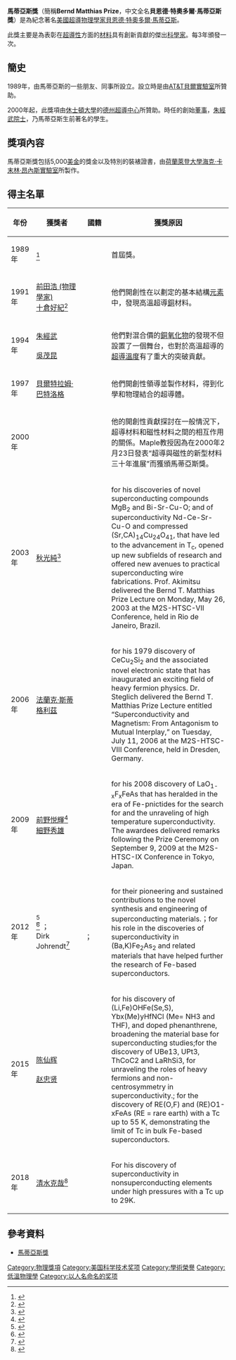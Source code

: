 '''馬蒂亞斯獎'''（{{lang-en|'''Bernd Theodor Matthias Prize'''}}簡稱'''Bernd Matthias Prize'''，中文全名'''貝恩德·特奧多爾·馬蒂亞斯獎'''）是為紀念著名[[美國|美國]][[超導|超導]][[物理學家|物理學家]][[貝恩德·特奧多爾·馬蒂亞斯|貝恩德·特奧多爾·馬蒂亞斯]]。

此獎主要是為表彰在[[超導性|超導性]]方面的[[材料|材料]]具有創新貢獻的傑出[[科學家|科學家]]。每3年頒發一次。

== 簡史 ==
1989年，由馬蒂亞斯的一些朋友、同事所設立。設立時是由[[AT&T|AT&T]][[貝爾實驗室|貝爾實驗室]]所贊助。

2000年起，此獎項由[[休士頓大學|休士頓大學]]的[[德州超導中心|德州超導中心]]所贊助。時任的創始[[董事|董事]]，[[朱經武|朱經武]][[院士|院士]]，乃馬蒂亞斯生前著名的學生。

== 獎項內容 ==
馬蒂亞斯獎包括5,000[[美金|美金]]的獎金以及特別的裝裱證書，由[[荷蘭|荷蘭]][[萊登大學|萊登大學]][[海克·卡末林·昂內斯|海克·卡末林·昂內斯]][[實驗室|實驗室]]所製作。

== 得主名單 ==
{| class="wikitable"
|- bgcolor="#ccccc"
! style="width:7%"  | 年份
! style="width:22%" | 獲獎者
! style="width:12%" | 國籍
! 獲獎原因
|-
| 1989年
| {{le|西奧多·H·吉巴爾|T. H. Geballe}}<ref> {{cite web|url=http://www.stanford.edu/dept/app-physics/cgi-bin/person/geballe-theodore-h/|title=Department of Applied Physics, Stanford,Theodore H. Geballe}} </ref>
| {{USA}}
| 首屆獎。
|-
| 1991年
| [[前田浩_(物理學家)|前田浩 (物理學家)]]<br>[[十倉好紀|十倉好紀]]<ref>{{cite web|url=http://archive.sciencewatch.com/inter/aut/2010/10-apr/10aprTokura/|title=sciencewatch,Yoshinori Tokura}} </ref>
| {{JPN}}<br/>{{JPN}}
| 他們開創性在以劃定的基本結構[[元素|元素]]中，發現高溫超導[[銅|銅]]材料。
|-
| 1994年
| [[朱經武|朱經武]]<br/>{{link-fr|伯納德·拉沃|Bernard Raveau}}<br/>[[吳茂昆|吳茂昆]]
| {{ROC}}<br/>{{FRA}}<br/>{{ROC}}
| 他們對混合價的[[銅|銅]][[氧化物|氧化物]]的發現不但設置了一個舞台，也對於高溫超導的[[超導溫度|超導溫度]]有了重大的突破貢獻。
|-
| 1997年
| [[貝爾特拉姆·巴特洛格|貝爾特拉姆·巴特洛格]]<br/>{{le|羅伯特·卡瓦|Robert Cava}}
| {{AUS}}<br/>{{USA}}
| 他們開創性領導並製作材料，得到化學和物理結合的超導體。
|-
| 2000年
| {{le|美林·布萊恩·梅普爾|M. Brian Maple}}
| {{USA}}
| 他的開創性貢獻探討在一般情況下，超導材料和磁性材料之間的相互作用的關係。Maple教授因為在2000年2月23日發表“超導與磁性的新型材料三十年進展”而獲頒馬蒂亞斯獎。 
|-
| 2003年
| [[秋光純|秋光純]]<ref> {{cite web|url=http://www.aps.org/programs/honors/prizes/prizerecipient.cfm?last_nm=Akimitsu&first_nm=Jun&year=2008|title=APS Prof. Jun Akimitsu}} </ref>
| {{JPN}}
| for his discoveries of novel superconducting compounds MgB<sub>2</sub> and Bi-Sr-Cu-O; and of superconductivity Nd-Ce-Sr-Cu-O and compressed (Sr,CA)<sub>14</sub>Cu<sub>24</sub>O<sub>41</sub>, that have led to the advancement in T<sub>c</sub>, opened up new subfields of research and offered new avenues to practical superconducting wire fabrications. Prof. Akimitsu delivered the Bernd T. Matthias Prize Lecture on Monday, May 26, 2003 at the M2S-HTSC-VII Conference, held in Rio de Janeiro, Brazil.
|-
| 2006年
| [[法蘭克·斯蒂格利茲|法蘭克·斯蒂格利茲]]
| {{GER}}
| for his 1979 discovery of CeCu<sub>2</sub>Si<sub>2</sub> and the associated novel electronic state that has inaugurated an exciting field of heavy fermion physics. Dr. Steglich delivered the Bernd T. Matthias Prize Lecture entitled “Superconductivity and Magnetism: From Antagonism to Mutual Interplay,” on Tuesday, July 11, 2006 at the M2S-HTSC-VIII Conference, held in Dresden, Germany.
|-
| 2009年
| [[前野悦輝|前野悦輝]]<ref> {{cite web|url=http://www.ss.scphys.kyoto-u.ac.jp/person/maeno/cv_e.html|title=CV of Yoshiteru Maeno}} </ref><br/>[[細野秀雄|細野秀雄]]
| {{JPN}}<br/>{{JPN}}
| for his 2008 discovery of LaO<sub>1-x</sub>F<sub>x</sub>FeAs that has heralded in the era of Fe-pnictides for the search for and the unraveling of high temperature superconductivity. The awardees delivered remarks following the Prize Ceremony on September 9, 2009 at the M2S-HTSC-IX Conference in Tokyo, Japan.
|-
| 2012年
| {{le|伊萬·博佐維奇|Ivan Bozovic}}<ref> {{cite web|url=http://www.bnl.gov/cmpmsd/mbe/group/biography.asp?n=ivan|title=CV of Ivan Bozovic|deadurl=yes|archiveurl=https://web.archive.org/web/20131101105726/http://www.bnl.gov/cmpmsd/mbe/group/biography.asp?n=ivan|archivedate=2013-11-01}} </ref> <br/> {{le|詹姆斯·N·埃克斯坦|James N Eckstein}}<ref> {{cite web|url=http://physics.illinois.edu/people/profile.asp?eckstein|title=CV of James N Eckstein}} </ref> ；<br/> Dirk Johrendt<ref> {{cite web|url= http://www.cup.uni-muenchen.de/dept/ch/ac/johrendt.php|title= CV of Dirk Johrendt|deadurl= yes|archiveurl= https://web.archive.org/web/20131102051316/http://www.cup.uni-muenchen.de/dept/ch/ac/johrendt.php|archivedate= 2013-11-02}} </ref>
| {{GER}}<br/>{{USA}}；<br/>{{GER}}
| for their pioneering and sustained contributions to the novel synthesis and engineering of superconducting materials.；for his role in the discoveries of superconductivity in (Ba,K)Fe<sub>2</sub>As<sub>2</sub> and related materials that have helped further the research of Fe-based superconductors.
|-
| 2015年
| [[陈仙辉|陈仙辉]]<br/>{{le|扎卡里·菲斯克|Zachary Fisk}}<br/>[[赵忠贤|赵忠贤]]
| {{CHN}}<br/>{{USA}}<br/>{{CHN}}
|for his discovery of (Li,Fe)OHFe(Se,S), Ybx(Me)yHfNCl (Me= NH3 and THF), and doped phenanthrene, broadening the material base for superconducting studies;for the discovery of UBe13, UPt3, ThCoC2 and LaRhSi3, for unraveling the roles of heavy fermions and non-centrosymmetry in superconductivity.; for the discovery of RE(O,F) and (RE)O1-xFeAs (RE = rare earth) with a Tc up to 55 K, demonstrating the limit of Tc in bulk Fe-based superconductors.
|-
| 2018年
| [[清水克哉|清水克哉]]<ref>{{Internetquelle |url=http://www.uh.edu/news-events/stories/2018/september-2018/09112018mattias-prize.php |titel=Winner of Bernd T. Matthias Prize Announced – University of Houston |autor= |werk=uh.edu | sprache=en |datum=2018-09-11 |zugriff=2018-09-23}}</ref>
| {{JPN}}
| For his discovery of superconductivity in nonsuperconducting elements under high pressures with a Tc up to 29K.
|}

== 參考資料 ==
<references/>
* [https://web.archive.org/web/20130726123454/http://www.m2s-2012.org/bernd-matthias-prize/ 馬蒂亞斯獎]

{{贝恩德·特奥多尔·马蒂亚斯奖获得者}}
[[Category:物理獎項|Category:物理獎項]]
[[Category:美国科学技术奖项|Category:美国科学技术奖项]]
[[Category:學術榮譽|Category:學術榮譽]]
[[Category:低溫物理學|Category:低溫物理學]]
[[Category:以人名命名的奖项|Category:以人名命名的奖项]]